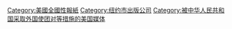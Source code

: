 {{catmore}}

[[Category:美國全國性報紙|Category:美國全國性報紙]]
[[Category:纽约市出版公司|Category:纽约市出版公司]]
[[Category:被中华人民共和国采取外国使团对等措施的美国媒体|Category:被中华人民共和国采取外国使团对等措施的美国媒体]]